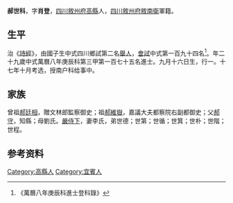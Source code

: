 {{明清人物信息框
| 姓名 = 郝世科
| 原名 =
| 圖片名稱= 
| 圖片大小 =
| 圖片說明 = 
| 最高職務 =南京户科给事中
| 國家 = 大明 
| 爵位 =
| 籍貫 = [[四川|四川]][[敘州府|敘州府]][[高縣|高縣]]
| 族裔 = 
| 旗籍 = 
| 字號 = 
| 諡號 =
| 出生日期 = 九月十六日
| 出生地點 =
| 逝世日期 = 
| 逝世地點 =
| 墓葬 =
| 配偶 = 李氏
| 親屬 = 曾祖[[郝廷相|郝廷相]]，祖[[郝維嶽|郝維嶽]]，父[[郝守|郝守]]，母劉氏
| 出身 =
* 萬曆元年癸酉科舉人
* 萬曆八年庚辰科進士
| 經歷 =
| 著作 =  
*
*
*
}}
'''郝世科'''{{BD|1552年||1611年||}}，字'''肖登'''，[[四川|四川]][[敘州府|敘州府]][[高縣|高縣]]人，[[四川|四川]][[敘州府|敘州府]][[敘南衛|敘南衛]]軍籍。

==生平==
治《[[詩經|詩經]]》，由國子生中式四川鄉試第二名[[舉人|舉人]]，[[會試|會試]]中式第一百九十四名<ref>《萬曆八年庚辰科進士登科錄》</ref>。年二十九歲中式萬曆八年庚辰科第三甲第一百七十五名進士。九月十六日生，行一。十七年十月考选，授南户科给事中。

==家族==
曾祖[[郝廷相|郝廷相]]，贈文林郎監察御史；祖[[郝維嶽|郝維嶽]]，嘉議大夫都察院右副都御史；父[[郝守|郝守]]，知縣；母劉氏。[[嚴侍下|嚴侍下]]，妻李氏，弟世德；世第；世循；世箕；世朴；世階；世程。

== 参考资料 ==
{{reflist}}

{{萬曆八年庚辰科殿试金榜}}

{{Authority control}}

{{DEFAULTSORT:}}
[[Category:高縣人|Category:高縣人]]
[[Category:宜賓人|Category:宜賓人]]


{{明朝人物小作品}}